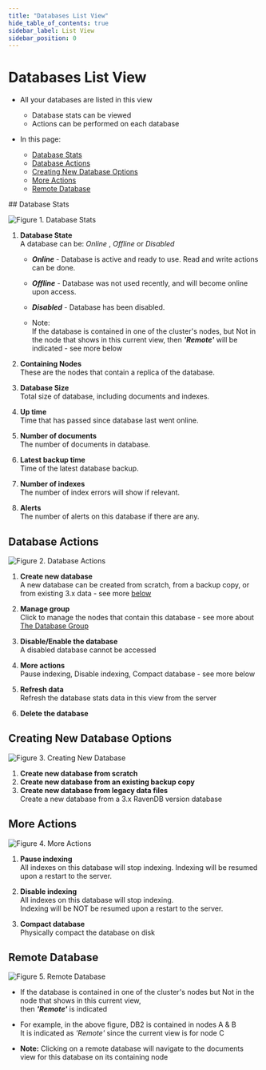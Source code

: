 ```yaml
---
title: "Databases List View"
hide_table_of_contents: true
sidebar_label: List View
sidebar_position: 0
---
```



# Databases List View
<Admonition type="note" title="Note">

* All your databases are listed in this view  
  * Database stats can be viewed  
  * Actions can be performed on each database  

* In this page:  
  * [Database Stats](../../../studio/server/databases/databases-list-view.mdx#database-stats)  
  * [Database Actions](../../../studio/server/databases/databases-list-view.mdx#database-actions)  
  * [Creating New Database Options](../../../studio/server/databases/databases-list-view.mdx#creating-new-database-options)  
  * [More Actions](../../../studio/server/databases/databases-list-view.mdx#more-actions)  
  * [Remote Database](../../../studio/server/databases/databases-list-view.mdx#remote-database)  
</Admonition>
## Database Stats

![Figure 1. Database Stats](./assets/database-stats.png)

1. **Database State**    
   A database can be: _Online_ , _Offline_ or _Disabled_        

   * ***Online***   - Database is active and ready to use. Read and write actions can be done.  
   * ***Offline***  - Database was not used recently, and will become online upon access.  
   * ***Disabled*** - Database has been disabled.  
  
   * Note:  
     If the database is contained in one of the cluster's nodes, but Not in the node that shows in this current view,
     then ***'Remote'*** will be indicated - see more below

2. **Containing Nodes**   
   These are the nodes that contain a replica of the database. 

3. **Database Size**    
   Total size of database, including documents and indexes.

4. **Up time**        
   Time that has passed since database last went online. 

5. **Number of documents**      
   The number of documents in database.

6. **Latest backup time**      
   Time of the latest database backup.
      
7. **Number of indexes**    
   The number of index errors will show if relevant.

8. **Alerts**    
   The number of alerts on this database if there are any.


## Database Actions

![Figure 2. Database Actions](./assets/database-actions-1.png)

1. **Create new database**  
   A new database can be created from scratch, from a backup copy, or from existing 3.x data - see more [below](databases-list-view#creating-new-database-options)  

2. **Manage group**  
   Click to manage the nodes that contain this database - see more about [The Database Group](../../../studio/database/settings/manage-database-group.mdx)  

3. **Disable/Enable the database**  
   A disabled database cannot be accessed  

4. **More actions**  
   Pause indexing, Disable indexing, Compact database - see more below  

5. **Refresh data**  
   Refresh the database stats data in this view from the server  

6. **Delete the database**  


## Creating New Database Options

![Figure 3. Creating New Database](./assets/database-actions-2.png)

1. **Create new database from scratch**   
2. **Create new database from an existing backup copy**   
3. **Create new database from legacy data files**      
   Create a new database from a 3.x RavenDB version database    



## More Actions

![Figure 4. More Actions](./assets/database-actions-3.png)

1. **Pause indexing**      
   All indexes on this database will stop indexing.
   Indexing will be resumed upon a restart to the server.  

2. **Disable indexing**     
   All indexes on this database will stop indexing.  
   Indexing will be NOT be resumed upon a restart to the server.  

3. **Compact database**   
   Physically compact the database on disk


## Remote Database

![Figure 5. Remote Database](./assets/database-actions-4.png)

* If the database is contained in one of the cluster's nodes but Not in the node that shows in this current view,  
  then ***'Remote'*** is indicated  

* For example, in the above figure, DB2 is contained in nodes A & B  
  It is indicated as _'Remote'_ since the current view is for node C  

* **Note:** Clicking on a remote database will navigate to the documents view for this database on its containing node  

